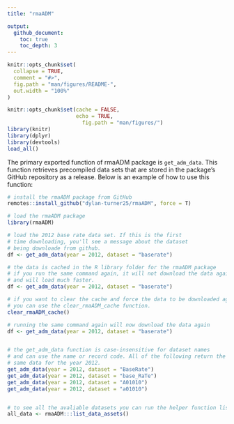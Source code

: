 ```yaml
---
title: "rmaADM"

output:
  github_document:
    toc: true
    toc_depth: 3
---
```


<!-- README.md is generated from README.Rmd. Please edit that file -->

```r
knitr::opts_chunk$set(
  collapse = TRUE,
  comment = "#>",
  fig.path = "man/figures/README-",
  out.width = "100%"
)
```


```r
knitr::opts_chunk$set(cache = FALSE,
                      echo = TRUE,
                        fig.path = "man/figures/")
library(knitr)
library(dplyr)
library(devtools)
load_all()

```

The primary exported function of rmaADM package is `get_adm_data`. This function retrieves precompiled data sets that are stored in the package's GitHub repository as a release. Below is an example of how to use this function:
```r

# install the rmaADM package from GitHub
remotes::install_github("dylan-turner25/rmaADM", force = T)

# load the rmaADM package
library(rmaADM)

# load the 2012 base rate data set. If this is the first 
# time downloading, you'll see a message about the dataset 
# being downloade from github.
df <- get_adm_data(year = 2012, dataset = "baserate")

# the data is cached in the R library folder for the rmaADM package
# if you run the same command again, it will not download the data again
# and will load much faster.
df <- get_adm_data(year = 2012, dataset = "baserate")

# if you want to clear the cache and force the data to be downloaded again,
# you can use the clear_rmaADM_cache function.
clear_rmaADM_cache()

# running the same command again will now download the data again
df <- get_adm_data(year = 2012, dataset = "baserate")


# the get_adm_data function is case-insensitive for dataset names
# and can use the name or record code. All of the following return the 
# same data for the year 2012.
get_adm_data(year = 2012, dataset = "BaseRate")
get_adm_data(year = 2012, dataset = "base_RaTe")
get_adm_data(year = 2012, dataset = "A01010")
get_adm_data(year = 2012, dataset = "a01010")


# to see all the avaliable datasets you can run the helper function list_data_assets
all_data <- rmaADM:::list_data_assets()


```

